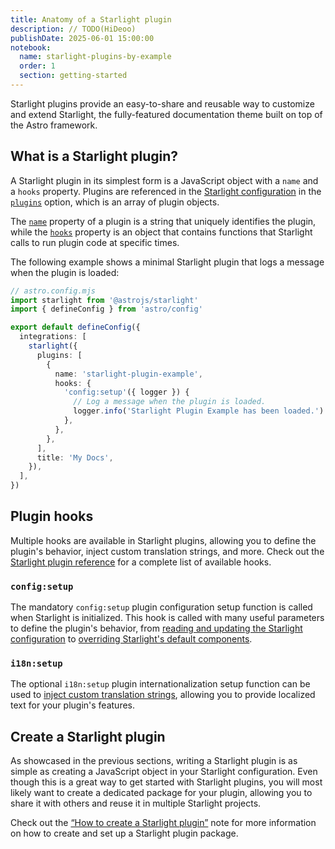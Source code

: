 ```yaml
---
title: Anatomy of a Starlight plugin
description: // TODO(HiDeoo)
publishDate: 2025-06-01 15:00:00
notebook:
  name: starlight-plugins-by-example
  order: 1
  section: getting-started
---
```


Starlight plugins provide an easy-to-share and reusable way to customize and extend Starlight, the fully-featured documentation theme built on top of the Astro framework.

## What is a Starlight plugin?

A Starlight plugin in its simplest form is a JavaScript object with a `name` and a `hooks` property.
Plugins are referenced in the [Starlight configuration](https://starlight.astro.build/reference/configuration/) in the [`plugins`](https://starlight.astro.build/reference/configuration/#plugins) option, which is an array of plugin objects.

The [`name`](https://starlight.astro.build/reference/plugins/#name) property of a plugin is a string that uniquely identifies the plugin, while the [`hooks`](https://starlight.astro.build/reference/plugins/#hooks) property is an object that contains functions that Starlight calls to run plugin code at specific times.

The following example shows a minimal Starlight plugin that logs a message when the plugin is loaded:

```ts {9-17}
// astro.config.mjs
import starlight from '@astrojs/starlight'
import { defineConfig } from 'astro/config'

export default defineConfig({
  integrations: [
    starlight({
      plugins: [
        {
          name: 'starlight-plugin-example',
          hooks: {
            'config:setup'({ logger }) {
              // Log a message when the plugin is loaded.
              logger.info('Starlight Plugin Example has been loaded.')
            },
          },
        },
      ],
      title: 'My Docs',
    }),
  ],
})
```

## Plugin hooks

Multiple hooks are available in Starlight plugins, allowing you to define the plugin's behavior, inject custom translation strings, and more.
Check out the [Starlight plugin reference](https://starlight.astro.build/reference/plugins/) for a complete list of available hooks.

### `config:setup`

The mandatory `config:setup` plugin configuration setup function is called when Starlight is initialized.
This hook is called with many useful parameters to define the plugin's behavior, from [reading and updating the Starlight configuration](/notes/starlight-plugin-read-and-update-starlight-configuration) to [overriding Starlight's default components](/notes/starlight-plugin-override-starlight-component).

### `i18n:setup`

The optional `i18n:setup` plugin internationalization setup function can be used to [inject custom translation strings](/notes/starlight-plugin-use-custom-translation-strings), allowing you to provide localized text for your plugin's features.

## Create a Starlight plugin

As showcased in the previous sections, writing a Starlight plugin is as simple as creating a JavaScript object in your Starlight configuration.
Even though this is a great way to get started with Starlight plugins, you will most likely want to create a dedicated package for your plugin, allowing you to share it with others and reuse it in multiple Starlight projects.

Check out the [“How to create a Starlight plugin”](/notes/starlight-plugin-how-to-create) note for more information on how to create and set up a Starlight plugin package.


<Outro />
